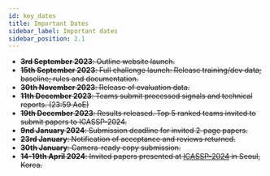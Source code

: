 ```yaml
---
id: key_dates
title: Important Dates
sidebar_label: Important dates
sidebar_position: 2.1
---
```


- ~~**3rd September 2023**: Outline website launch.~~
- ~~**15th September 2023**: Full challenge launch: Release training/dev data; baseline; rules and documentation.~~
- ~~**30th November 2023**: Release of evaluation data.~~
- ~~**11th December 2023**: Teams submit processed signals and technical reports. (23:59 AoE)~~
- ~~**19th December 2023**: Results released. Top 5 ranked teams invited to submit papers to ICASSP-2024.~~
- ~~**9nd January 2024**: Submission deadline for invited 2-page papers.~~
- ~~**23rd January**: Notification of acceptance and reviews returned.~~
- ~~**30th January**: Camera-ready copy submission.~~
- ~~**14-19th April 2024**: Invited papers presented at [ICASSP-2024](https://2024.ieeeicassp.org/) in Seoul, Korea.~~